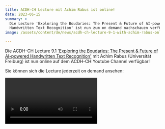 ```yaml
---
title: ACDH-CH Lecture mit Achim Rabus ist online!
date: 2023-06-15
summary: >
  Die Lecture 'Exploring the Boudaries: The Present & Future of AI-powered
  Handwritten Text Recognition' ist nun zum on demand nachschauen verfügbar.
image: /assets/content/de/news/acdh-ch-lecture-9-1-with-achim-rabus-online/image.png

---
```


Die ACDH-CH Lecture 9.1 ['Exploring the Boudaries: The Present & Future of AI-powered Handwritten Text Recognition'](/de/events/acdh-ch-lecture-9-1/) mit Achim Rabus (Universität Freiburg) ist nun online auf dem ACDH-CH Youtube Channel verfügbar!

Sie können sich die Lecture jederzeit on demand ansehen:

<Video provider="youtube" id="GuPgNAsn88k" caption="ACDH-CH Lecture 9.1 with Achim Rabus (University of Freiburg)" />

***

[#ACDHCHlecture]()
